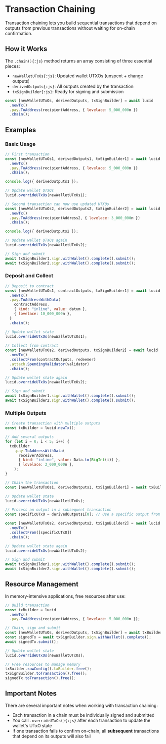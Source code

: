 # Transaction Chaining

Transaction chaining lets you build sequential transactions that depend on outputs from previous transactions without waiting for on-chain confirmation.

## How it Works

The `.chain(){:js}` method returns an array consisting of three essential pieces:

- `newWalletUTxOs{:js}`: Updated wallet UTXOs (unspent + change outputs)
- `derivedOutputs{:js}`: All outputs created by the transaction
- `txSignBuilder{:js}`: Ready for signing and submission

```js showLineNumbers /chain/ {1}
const [newWalletUTxOs, derivedOutputs, txSignBuilder] = await lucid
  .newTx()
  .pay.ToAddress(recipientAddress, { lovelace: 5_000_000n })
  .chain();
```

## Examples

### Basic Usage

```js showLineNumbers /chain/ {2,10,13,21,24-25}
// First transaction
const [newWalletUTxOs1, derivedOutputs1, txSignBuilder1] = await lucid
  .newTx()
  .pay.ToAddress(recipientAddress, { lovelace: 5_000_000n })
  .chain();

console.log({ derivedOutputs1 });

// Update wallet UTXOs
lucid.overrideUTxOs(newWalletUTxOs1);

// Second transaction can now use updated UTXOs
const [newWalletUTxOs2, derivedOutputs2, txSignBuilder2] = await lucid
  .newTx()
  .pay.ToAddress(recipientAddress2, { lovelace: 3_000_000n })
  .chain();

console.log({ derivedOutputs2 });

// Update wallet UTXOs again
lucid.overrideUTxOs(newWalletUTxOs2);

// Sign and submit
await txSignBuilder1.sign.withWallet().complete().submit();
await txSignBuilder2.sign.withWallet().complete().submit();
```

### Deposit and Collect

```js showLineNumbers /chain/ {2,12,15,22,25-26}
// Deposit to contract
const [newWalletUTxOs1, contractOutputs, txSignBuilder1] = await lucid
  .newTx()
  .pay.ToAddressWithData(
    contractAddress,
    { kind: "inline", value: datum },
    { lovelace: 10_000_000n },
  )
  .chain();

// Update wallet state
lucid.overrideUTxOs(newWalletUTxOs1);
 
// Collect from contract
const [newWalletUTxOs2, derivedOutputs, txSignBuilder2] = await lucid
  .newTx()
  .collectFrom(contractOutputs, redeemer)
  .attach.SpendingValidator(validator)
  .chain();

// Update wallet state again
lucid.overrideUTxOs(newWalletUTxOs2);

// Sign and submit
await txSignBuilder1.sign.withWallet().complete().submit();
await txSignBuilder2.sign.withWallet().complete().submit();
```

### Multiple Outputs

```js showLineNumbers /chain/ {15,18,23,29,32-33}
// Create transaction with multiple outputs
const txBuilder = lucid.newTx();

// Add several outputs
for (let i = 0; i < 5; i++) {
  txBuilder
    .pay.ToAddressWithData(
      receiverAddress,
      { kind: "inline", value: Data.to(BigInt(i)) },
      { lovelace: 2_000_000n },
    );
}

// Chain the transaction
const [newWalletUTxOs1, derivedOutputs1, txSignBuilder1] = await txBuilder.chain();

// Update wallet state
lucid.overrideUTxOs(newWalletUTxOs);

// Process an output in a subsequent transaction
const specificUTxO = derivedOutputs1[0]; // Use a specific output from previous tx

const [newWalletUTxOs2, derivedOutputs2, txSignBuilder2] = await lucid
  .newTx()
  .collectFrom([specificUTxO])
  .chain();

// Update wallet state again
lucid.overrideUTxOs(newWalletUTxOs2);

// Sign and submit
await txSignBuilder1.sign.withWallet().complete().submit();
await txSignBuilder2.sign.withWallet().complete().submit();
```

## Resource Management

In memory-intensive applications, free resources after use:

```js showLineNumbers /free/ {15-17}
// Build transaction
const txBuilder = lucid
  .newTx()
  .pay.ToAddress(recipientAddress, { lovelace: 5_000_000n });

// Chain, sign and submit
const [newWalletUTxOs, derivedOutputs, txSignBuilder] = await txBuilder.chain();
const signedTx = await txSignBuilder.sign.withWallet().complete();
await signedTx.submit();

// Update wallet state
lucid.overrideUTxOs(newWalletUTxOs);

// Free resources to manage memory
txBuilder.rawConfig().txBuilder.free();
txSignBuilder.toTransaction().free();
signedTx.toTransaction().free();
```

## Important Notes

There are several important notes when working with transaction chaining:

- Each transaction in a chain must be individually signed and submitted
- You call `.overrideUTxOs(){:js}` after each transaction to update the wallet's UTxO state
- If one transaction fails to confirm on-chain, all **subsequent** transactions that depend on its outputs will also fail

